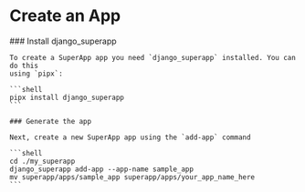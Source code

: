 
# Create an App

<Steps>
    ### Install django_superapp

    To create a SuperApp app you need `django_superapp` installed. You can do this
    using `pipx`:

    ```shell
    pipx install django_superapp
    ```

    ### Generate the app

    Next, create a new SuperApp app using the `add-app` command

    ```shell
    cd ./my_superapp
    django_superapp add-app --app-name sample_app
    mv superapp/apps/sample_app superapp/apps/your_app_name_here
    ```
</Steps>

